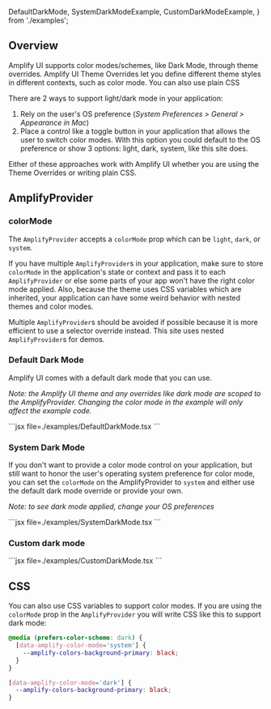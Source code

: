 
  DefaultDarkMode,
  SystemDarkModeExample,
  CustomDarkModeExample,
} from './examples';

## Overview

Amplify UI supports color modes/schemes, like Dark Mode, through theme overrides. Amplify UI Theme Overrides let you define different theme styles in different contexts, such as color mode. You can also use plain CSS

There are 2 ways to support light/dark mode in your application:

1. Rely on the user's OS preference (_System Preferences > General > Appearance in Mac_)
2. Place a control like a toggle button in your application that allows the user to switch color modes. With this option you could default to the OS preference or show 3 options: light, dark, system, like this site does.

Either of these approaches work with Amplify UI whether you are using the Theme Overrides or writing plain CSS.

## AmplifyProvider

### colorMode

The `AmplifyProvider` accepts a `colorMode` prop which can be `light`, `dark`, or `system`.

<Alert variation="warning">

If you have multiple `AmplifyProvider`s in your application, make sure to store `colorMode` in the application's state or context and pass it to each `AmplifyProvider` or else some parts of your app won't have the right color mode applied. Also, because the theme uses CSS variables which are inherited, your application can have some weird behavior with nested themes and color modes.

Multiple `AmplifyProvider`s should be avoided if possible because it is more efficient to use a selector override instead. This site uses nested `AmplifyProvider`s for demos.

</Alert>

### Default Dark Mode

Amplify UI comes with a default dark mode that you can use.

_Note: the Amplify UI theme and any overrides like dark mode are scoped to the AmplifyProvider. Changing the color mode in the example will only affect the example code._

<Example>
  <DefaultDarkMode />

  <ExampleCode>
    ```jsx file=./examples/DefaultDarkMode.tsx
    ```
    
  </ExampleCode>
</Example>

### System Dark Mode

If you don't want to provide a color mode control on your application, but still want to honor the user's operating system preference for color mode, you can set the `colorMode` on the AmplifyProvider to `system` and either use the default dark mode override or provide your own.

_Note: to see dark mode applied, change your OS preferences_

<Example>
  <SystemDarkModeExample />

  <ExampleCode>
    ```jsx file=./examples/SystemDarkMode.tsx
    ```
    
</ExampleCode>
</Example>

### Custom dark mode

<Example>
  <CustomDarkModeExample />

  <ExampleCode>
    ```jsx file=./examples/CustomDarkMode.tsx
    ```
    
</ExampleCode>
</Example>

## CSS

You can also use CSS variables to support color modes. If you are using the `colorMode` prop in the `AmplifyProvider` you will write CSS like this to support dark mode:

```css
@media (prefers-color-scheme: dark) {
  [data-amplify-color-mode='system'] {
    --amplify-colors-background-primary: black;
  }
}

[data-amplify-color-mode='dark'] {
  --amplify-colors-background-primary: black;
}
```
